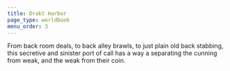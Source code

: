 ```yaml
---
title: Drakt Harbor
page_type: worldbook
menu_order: 3
---
```


From back room deals, to back alley brawls, to just plain old back stabbing, this secretive and sinister port of call has a way a separating the cunning from weak, and the weak from their coin.
